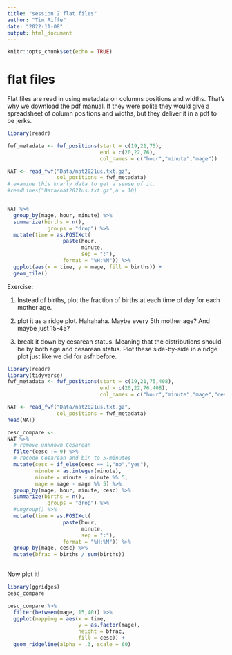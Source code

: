 ```yaml
---
title: "session 2 flat files"
author: "Tim Riffe"
date: "2022-11-08"
output: html_document
---
```


```r
knitr::opts_chunk$set(echo = TRUE)
```

# flat files

Flat files are read in using metadata on columns positions and widths. That's why we download the pdf manual. If they were polite they would give a spreadsheet of column positions and widths, but they deliver it in a pdf to be jerks.

```r
library(readr)

fwf_metadata <- fwf_positions(start = c(19,21,75),
                              end = c(20,22,76), 
                              col_names = c("hour","minute","mage"))

NAT <- read_fwf("Data/nat2021us.txt.gz", 
                col_positions = fwf_metadata)
# examine this knarly data to get a sense of it.
#readLines("Data/nat2021us.txt.gz",n = 10)


NAT %>% 
  group_by(mage, hour, minute) %>% 
  summarize(births = n(),
            .groups = "drop") %>% 
  mutate(time = as.POSIXct(
                  paste(hour, 
                        minute, 
                        sep = ":"),
                  format = "%H:%M")) %>% 
  ggplot(aes(x = time, y = mage, fill = births)) +
  geom_tile()
```

Exercise:

1. Instead of births, plot the fraction of births at each time of day for each mother age.

2. plot it as a ridge plot. Hahahaha. Maybe every 5th mother age? And maybe just 15-45?

3. break it down by cesarean status. Meaning that the distributions should be by both age and cesarean status. Plot these side-by-side in a ridge plot just like we did for asfr before.

```r
library(readr)
library(tidyverse)
fwf_metadata <- fwf_positions(start = c(19,21,75,408),
                              end = c(20,22,76,408), 
                              col_names = c("hour","minute","mage","cesc"))

NAT <- read_fwf("Data/nat2021us.txt.gz", 
                col_positions = fwf_metadata)
head(NAT)

cesc_compare <-
NAT %>% 
  # remove unknown Cesarean
  filter(cesc != 9) %>% 
  # recode Cesarean and bin to 5-minutes
  mutate(cesc = if_else(cesc == 1,"no","yes"),
         minute = as.integer(minute),
         minute = minute - minute %% 5,
         mage = mage - mage %% 5) %>% 
  group_by(mage, hour, minute, cesc) %>% 
  summarize(births = n(), 
            .groups = "drop") %>% 
  #ungroup() %>% 
  mutate(time = as.POSIXct(
                  paste(hour, 
                        minute, 
                        sep = ":"),
                  format = "%H:%M")) %>% 
  group_by(mage, cesc) %>% 
  mutate(bfrac = births / sum(births))
  
```

Now plot it!

```r
library(ggridges)
cesc_compare

cesc_compare %>% 
  filter(between(mage, 15,40)) %>% 
  ggplot(mapping = aes(x = time, 
                       y = as.factor(mage), 
                       height = bfrac, 
                       fill = cesc)) +
  geom_ridgeline(alpha = .3, scale = 60)
```




